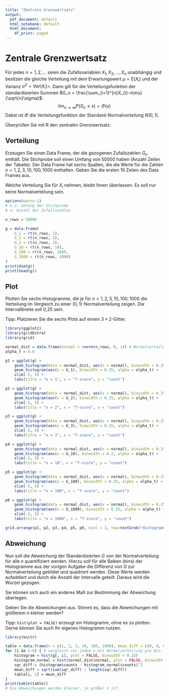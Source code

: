 ```yaml
---
title: "Zentrale Grenzwertsatz"
output:
  pdf_document: default
  html_notebook: default
  html_document:
    df_print: paged
---
```


# Zentrale Grenzwertsatz

Für jedes $n=1,2,\ldots$ seien die Zufallsvariablen $X_1, X_2, \ldots, X_n$ unabhängig und besitzen die gleiche Verteilung mit dem Erwartungswert $\mu = E(X_i)$ und der Varianz $\sigma^2=Var(X_i)=$. Dann gilt für die Verteilungsfunktion der standardisierten Summen $G_n = \frac{\sum_{i=1}^{n}X_{i}-n\mu}{\sqrt{n}\sigma}$:
$$
\lim_{n\rightarrow\infty}P\left(G_n \leq x\right)=\Phi(x)
$$
Dabei ist $\Phi$ die Verteilungsfunktion der Standard-Normalverteilung $N(0,1)$.

Überprüfen Sie mit R den zentralen Grenzwertsatz.

## Verteilung

Erzeugen Sie einen Data Frame, der die gezogenen Zufallszahlen $G_n$ enthält. Die Stichprobe soll einen Umfang von 50000 haben (Anzahl Zeilen der Tabelle). Der Data Frame hat sechs Spalten, die die Werte für die Zahlen $n=1, 2, 3, 10, 100, 1000$ enthalten. Geben Sie die ersten 10 Zeilen des Data Frames aus.

Welche Verteilung Sie für $X_i$ nehmen, bleibt Ihnen überlassen. Es soll nur keine Normalverteilung sein.


```r
options(warn=-1)
# G_n: Umfang der Stichprobe
# n: Anzahl der Zufallszahlen

n_rows = 50000

g = data.frame(
    G_1 = rt(n_rows, 1),
    G_2 = rt(n_rows, 2),
    G_3 = rt(n_rows, 3),
    G_10 = rt(n_rows, 10),
    G_100 = rt(n_rows, 100),
    G_1000 = rt(n_rows, 1000)
)
print(dim(g))
print(head(g))
```

## Plot

Plotten Sie sechs Histogramme, die je für $n=1, 2, 3, 10, 100, 1000$ die Verteilung im Vergleich zu einer ($0,1$)-Normalverteilung zeigen. Die Intervallbreite soll 0,25 sein.

Tipp: Platzieren Sie die sechs Plots auf einem $3 \times 2$-Gitter.

```r
library(ggplot2)
library(gridExtra)
library(grid)

normal_dist = data.frame(normal = rnorm(n_rows, 0, 1)) # Normalverteilung mit 50000 Zufallszahlen
alpha_t = 0.6

p1 = ggplot(g) +
    geom_histogram(data = normal_dist, aes(x = normal), binwidth = 0.25, color = "red", fill="transparent") +
    geom_histogram(aes(x = G_1), binwidth = 0.25, alpha = alpha_t) +
    xlim(-5, 5) + 
    labs(title = "n = 1", x = "T-score", y = "count")

p2 = ggplot(g) +
    geom_histogram(data = normal_dist, aes(x = normal), binwidth = 0.25, color = "red", fill="transparent") +
    geom_histogram(aes(x = G_2), binwidth = 0.25, alpha = alpha_t) +
    xlim(-5, 5) +
    labs(title = "n = 2", x = "T-score", y = "count")

p3 = ggplot(g) +
    geom_histogram(data = normal_dist, aes(x = normal), binwidth = 0.25, color = "red", fill="transparent") +
    geom_histogram(aes(x = G_3), binwidth = 0.25, alpha = alpha_t) +
    xlim(-5, 5) +
    labs(title = "n = 3", x = "T-score", y = "count")

p4 = ggplot(g) +
    geom_histogram(data = normal_dist, aes(x = normal), binwidth = 0.25, color = "red", fill="transparent") +
    geom_histogram(aes(x = G_10), binwidth = 0.2, alpha = alpha_t) +
    xlim(-5, 5) +
    labs(title = "n = 10", x = "T-score", y = "count")

p5 = ggplot(g) +
    geom_histogram(data = normal_dist, aes(x = normal), binwidth = 0.25, color = "red", fill="transparent") +
    geom_histogram(aes(x = G_100), binwidth = 0.25, alpha = alpha_t) +
    xlim(-5, 5) +
    labs(title = "n = 100", x = "T-score", y = "count")

p6 = ggplot(g) +
    geom_histogram(data = normal_dist, aes(x = normal), binwidth = 0.25, color = "red", fill="transparent") +
    geom_histogram(aes(x = G_1000), binwidth = 0.25, alpha = alpha_t) +
    xlim(-5, 5) +
    labs(title = "n = 1000", x = "T-score", y = "count")

grid.arrange(p1, p2, p3, p4, p5, p6, ncol = 3, top=textGrob("Histogramme der Standardnormalverteilung (rot) und t-Verteilung (grau)", gp = gpar(fontsize = 13, fontface = 'bold')))

```

## Abweichung

Nun soll die Abweichung der Standardisierten $G$ von der Normalverteilung für alle $n$ quantifiziert werden. Hierzu soll für alle Balken (bins) der Histogramme aus der vorigen Aufgabe die Differenz von $G$ zur Normalverteilung gebildet und quadriert werden. Diese Werte werden aufaddiert und durch die Anzahl der Intervalle geteilt. Daraus wird die Wurzel gezogen.

Sie können sich auch ein anderes Maß zur Bestimmung der Abweichung überlegen.

Geben Sie die Abweichungen aus. Stimmt es, dass die Abweichungen mit größerem $n$ kleiner werden?

Tipp: `hist(plot = FALSE)` erzeugt ein Histogramm, ohne es zu plotten. Gerne können Sie auch Ihr eigenes Histogramm nutzen.

```r
library(knitr)

table = data.frame(n = c(1, 2, 3, 10, 100, 1000), mean_diff = c(0, 0, 0, 0, 0, 0))
for (i in 1:6) { # vergleich von jedem n mit Normalverteilung pro Bin
    histogram = hist(g[, i], plot = FALSE, binwidth = 0.25)
    histogram_normal = hist(normal_dist$normal, plot = FALSE, binwidth = 0.25)
    sqr_diff = (histogram$counts - histogram_normal$counts)^2
    mean_diff = sqrt(sum(sqr_diff) / length(sqr_diff))
    table[i, 2] = mean_diff
}
print(kable(table))
# Die Abweichungen werden kleiner, je größer n ist.
```


